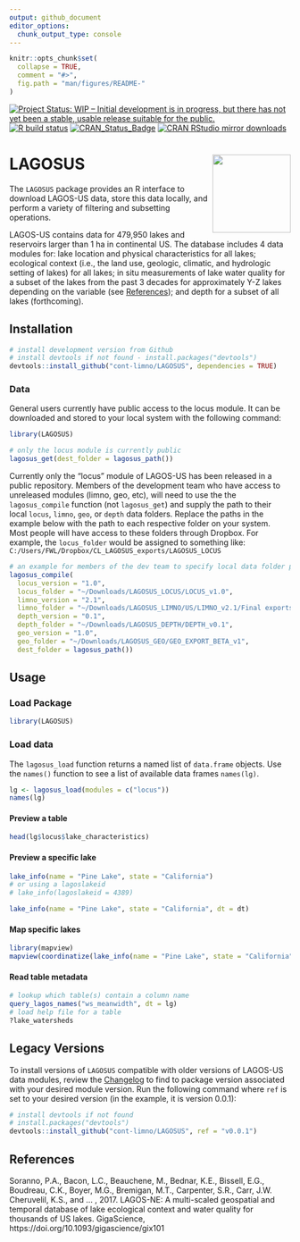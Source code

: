 ```yaml
---
output: github_document
editor_options: 
  chunk_output_type: console
---
```


<!-- README.md is generated from README.Rmd. Please edit that file -->

```r
knitr::opts_chunk$set(
  collapse = TRUE,
  comment = "#>",
  fig.path = "man/figures/README-"
)
```

[![Project Status: WIP – Initial development is in progress, but there has not yet been a stable, usable release suitable for the public.](https://www.repostatus.org/badges/latest/wip.svg)](https://www.repostatus.org/#wip) [![R build status](https://github.com/cont-limno/LAGOSUS/workflows/R-CMD-check/badge.svg)](https://github.com/cont-limno/LAGOSUS/actions) [![CRAN\_Status\_Badge](http://www.r-pkg.org/badges/version/LAGOSUS)](https://cran.r-project.org/package=LAGOSUS) [![CRAN RStudio mirror downloads](http://cranlogs.r-pkg.org/badges/LAGOSUS)](https://cran.r-project.org/package=LAGOSUS)

# LAGOSUS <img src="man/figures/logo.png" align="right" height=140/>

The `LAGOSUS` package provides an R interface to download LAGOS-US data, store this data locally, and perform a variety of filtering and subsetting operations.

LAGOS-US contains data for 479,950 lakes and reservoirs larger than 1 ha in continental US. The database includes 4 data modules for: lake location and physical characteristics for all lakes; ecological context (i.e., the land use, geologic, climatic, and hydrologic setting of lakes) for all lakes; in situ measurements of lake water quality for a subset of the lakes from the past 3 decades for approximately Y-Z lakes depending on the variable (see [References](https://github.com/cont-limno/LAGOSUS#references)); and depth for a subset of all lakes (forthcoming).

## Installation

```r
# install development version from Github
# install devtools if not found - install.packages("devtools")
devtools::install_github("cont-limno/LAGOSUS", dependencies = TRUE)
```
 
### Data

General users currently have public access to the locus module. It can be downloaded and stored to your local system with the following command:

```r
library(LAGOSUS)

# only the locus module is currently public
lagosus_get(dest_folder = lagosus_path())
```

Currently only the "locus" module of LAGOS-US has been released in a public repository. Members of the development team who have access to unreleased modules (limno, geo, etc), will need to use the the `lagosus_compile` function (not `lagosus_get`) and supply the path to their local `locus`, `limno`, `geo`, or `depth` data folders. Replace the paths in the example below with the path to each respective folder on your system. Most people will have access to these folders through Dropbox. For example, the `locus_folder` would be assigned to something like: `C:/Users/FWL/Dropbox/CL_LAGOSUS_exports/LAGOSUS_LOCUS`


<!-- dir("../../../Downloads/") -->
```r
# an example for members of the dev team to specify local data folder paths
lagosus_compile(
  locus_version = "1.0",
  locus_folder = "~/Downloads/LAGOSUS_LOCUS/LOCUS_v1.0",
  limno_version = "2.1",
  limno_folder = "~/Downloads/LAGOSUS_LIMNO/US/LIMNO_v2.1/Final exports",
  depth_version = "0.1",
  depth_folder = "~/Downloads/LAGOSUS_DEPTH/DEPTH_v0.1",
  geo_version = "1.0",
  geo_folder = "~/Downloads/LAGOSUS_GEO/GEO_EXPORT_BETA_v1",
  dest_folder = lagosus_path())
```

## Usage

### Load Package

```r
library(LAGOSUS)
```

### Load data

The `lagosus_load` function returns a named list of `data.frame` objects. 
Use the `names()` function to see a list of available data frames `names(lg)`.

```r
lg <- lagosus_load(modules = c("locus"))
names(lg)
```


<!-- ```{r load_data_cached, eval=FALSE, echo=FALSE} -->
<!-- dt <- readRDS(system.file("lagos_test_subset.rds", package = "LAGOSUS")) -->
<!-- names(dt) -->
<!-- ``` -->

<!-- #### Locate tables containing a variable  -->
<!-- ```{r eval=FALSE} -->
<!-- query_lagos_names("secchi") -->
<!-- ``` -->

<!-- ```{r echo=FALSE, eval=FALSE} -->
<!-- query_lagos_names("secchi", dt = dt) -->
<!-- ``` -->

#### Preview a table

```r
head(lg$locus$lake_characteristics)
```

#### Preview a specific lake

```r
lake_info(name = "Pine Lake", state = "California")
# or using a lagoslakeid
# lake_info(lagoslakeid = 4389)
```

```r
lake_info(name = "Pine Lake", state = "California", dt = dt)
```

#### Map specific lakes

```r
library(mapview)
mapview(coordinatize(lake_info(name = "Pine Lake", state = "California")))
```

#### Read table metadata

```r
# lookup which table(s) contain a column name 
query_lagos_names("ws_meanwidth", dt = lg)
# load help file for a table
?lake_watersheds
```

<!-- ```{r load printr, echo=FALSE,message=FALSE,results='hide', eval=FALSE} -->
<!-- loadNamespace("printr") -->
<!-- ``` -->

<!-- ```{r Read metadata for individual tables, eval=FALSE} -->
<!-- help.search("datasets", package = "LAGOSUS") -->
<!-- ``` -->

<!-- ```{r unload printr, echo=FALSE, eval=FALSE} -->
<!-- unloadNamespace("printr") -->
<!-- ``` -->

## Legacy Versions

To install versions of `LAGOSUS` compatible with older versions of LAGOS-US data modules, 
review the [Changelog](https://cont-limno.github.io/LAGOSUS/news/index.html) to find to package version associated with your desired module version. Run the following command where `ref` is set to your desired version (in the example, it is version 0.0.1):

```r
# install devtools if not found
# install.packages("devtools")
devtools::install_github("cont-limno/LAGOSUS", ref = "v0.0.1")
```

## References

Soranno, P.A., Bacon, L.C., Beauchene, M., Bednar, K.E., Bissell, E.G., Boudreau, C.K., Boyer, M.G., Bremigan, M.T., Carpenter, S.R., Carr, J.W. Cheruvelil, K.S., and ... , 2017. LAGOS-NE: A multi-scaled geospatial and temporal database of lake ecological context and water quality for thousands of US lakes. GigaScience, https://doi.org/10.1093/gigascience/gix101
